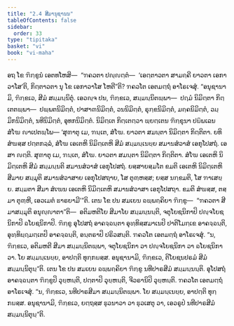 ```yaml
---
title: "2.4 ສີມານຸຊານນ"
tableOfContents: false
sidebar:
  order: 33
type: "tipitaka"
basket: "vi"
book: "vi-maha"
---
```



<DynamicBreadcrumb />

<Division number="138" book="vi-maha">

<Paragraph number="591" book="vi-maha">
ອຖ ໂຂ ຠິກ຺ຂູນໍ ເອຕທໂຫສິ—  “ຠຄວຕາ ປຎ຺ຎຕ຺ຕໍ—  ‘ເອຕ຺ຕາວຕາ ສາມຄ຺ຄີ ຍາວຕາ ເອກາວາໂສ’ຕິ, ກິຕ຺ຕາວຕາ ນຸ ໂຂ ເອກາວາໂສ ໂຫຕີ”ຕິ? ຠຄວໂຕ ເອຕມຕ຺ຖໍ ອາໂຣເຈສຸໍ. “ອນຸຊານາມິ, ຠິກ຺ຂເວ, ສີມໍ ສມ຺ມນ຺ນິຕຸໍ. ເອວຎ຺ຈ ປນ, ຠິກ຺ຂເວ, ສມ຺ມນ຺ນິຕພ຺ພາ—  ປຐມໍ ນິມິຕ຺ຕາ ກິຕ຺ເຕຕພ຺ພາ—  ປພ຺ພຕນິມິຕ຺ຕໍ, ປາສາຓນິມິຕ຺ຕໍ, ວນນິມິຕ຺ຕໍ, ຣຸກ຺ຂນິມິຕ຺ຕໍ, ມຄ຺ຄນິມິຕ຺ຕໍ, ວມ຺ມິກນິມິຕ຺ຕໍ, ນທີນິມິຕ຺ຕໍ, ອຸທກນິມິຕ຺ຕໍ. ນິມິຕ຺ເຕ ກິຕ຺ເຕຕ຺ວາ ພ຺ຍຕ຺ເຕນ ຠິກ຺ຂຸນາ ປຏິພເລນ ສໍໂຆ ຎາເປຕພ຺ໂພ—
</Paragraph>

</Division>
<Division number="139" book="vi-maha">

<Paragraph number="592" book="vi-maha">
‘ສຸຓາຕຸ ເມ, ຠນ຺ເຕ, ສໍໂຆ. ຍາວຕາ ສມນ຺ຕາ ນິມິຕ຺ຕາ ກິຕ຺ຕິຕາ. ຍທິ ສໍຆສ຺ສ ປຕ຺ຕກລ຺ລໍ, ສໍໂຆ ເອເຕຫິ ນິມິຕ຺ເຕຫິ ສີມໍ ສມ຺ມນ຺ເນຍ຺ຍ ສມານສໍວາສໍ ເອກຸໂປສຖໍ. ເອສາ ຎຕ຺ຕິ.
</Paragraph>

<Paragraph number="593" book="vi-maha">
ສຸຓາຕຸ ເມ, ຠນ຺ເຕ, ສໍໂຆ. ຍາວຕາ ສມນ຺ຕາ ນິມິຕ຺ຕາ ກິຕ຺ຕິຕາ. ສໍໂຆ ເອເຕຫິ ນິມິຕ຺ເຕຫິ ສີມໍ ສມ຺ມນ຺ນຕິ ສມານສໍວາສໍ ເອກຸໂປສຖໍ. ຍສ຺ສາຍສ຺ມໂຕ ຂມຕິ ເອເຕຫິ ນິມິຕ຺ເຕຫິ ສີມາຍ ສມ຺ມຸຕິ ສມານສໍວາສາຍ ເອກຸໂປສຖາຍ, ໂສ ຕຸຓ຺ຫສ຺ສ; ຍສ຺ສ ນກ຺ຂມຕິ, ໂສ ຠາເສຍ຺ຍ. ສມ຺ມຕາ ສີມາ ສໍເຆນ ເອເຕຫິ ນິມິຕ຺ເຕຫິ ສມານສໍວາສາ ເອກຸໂປສຖາ. ຂມຕິ ສໍຆສ຺ສ, ຕສ຺ມາ ຕຸຓ຺ຫີ, ເອວເມຕໍ ຘາຣຍາມີ’”ຕິ.
</Paragraph>

</Division>
<Division number="140" book="vi-maha">

<Paragraph number="594" book="vi-maha">
ເຕນ ໂຂ ປນ ສມເຍນ ຉພ຺ພຄ຺ຄິຍາ ຠິກ຺ຂູ—  “ຠຄວຕາ ສີມາສມ຺ມຸຕິ ອນຸຎ຺ຎາຕາ”ຕິ—  ອຕິມຫຕິໂຍ ສີມາໂຍ ສມ຺ມນ຺ນນ຺ຕິ, ຈຕຸໂຍຊນິກາປິ ປຎ຺ຈໂຍຊນິກາປິ ຉໂຍຊນິກາປິ. ຠິກ຺ຂູ ອຸໂປສຖໍ ອາຄຈ຺ຉນ຺ຕາ ອຸທ຺ທິສ຺ສມາເນປິ ປາຕິໂມກ຺ເຂ ອາຄຈ຺ຉນ຺ຕິ, ອຸທ຺ທິຏ຺ຐມຕ຺ເຕປິ ອາຄຈ຺ຉນ຺ຕິ, ອນ຺ຕຣາປິ ປຣິວສນ຺ຕິ. ຠຄວໂຕ ເອຕມຕ຺ຖໍ ອາໂຣເຈສຸໍ. “ນ, ຠິກ຺ຂເວ, ອຕິມຫຕີ ສີມາ ສມ຺ມນ຺ນິຕພ຺ພາ, ຈຕຸໂຍຊນິກາ ວາ ປຎ຺ຈໂຍຊນິກາ ວາ ຉໂຍຊນິກາ ວາ. ໂຍ ສມ຺ມນ຺ເນຍ຺ຍ, ອາປຕ຺ຕິ ທຸກ຺ກຏສ຺ສ. ອນຸຊານາມິ, ຠິກ຺ຂເວ, ຕິໂຍຊນປຣມໍ ສີມໍ ສມ຺ມນ຺ນິຕຸນ຺”ຕິ.
</Paragraph>

<Paragraph number="595" book="vi-maha">
ເຕນ ໂຂ ປນ ສມເຍນ ຉພ຺ພຄ຺ຄິຍາ ຠິກ຺ຂູ ນທີປາຣສີມໍ ສມ຺ມນ຺ນນ຺ຕິ. ອຸໂປສຖໍ ອາຄຈ຺ຉນ຺ຕາ ຠິກ຺ຂູປິ ວຸຍ຺ຫນ຺ຕິ, ປຕ຺ຕາປິ ວຸຍ຺ຫນ຺ຕິ, ຈີວຣານິປິ ວຸຍ຺ຫນ຺ຕິ. ຠຄວໂຕ ເອຕມຕ຺ຖໍ ອາໂຣເຈສຸໍ. “ນ, ຠິກ຺ຂເວ, ນທີປາຣສີມາ ສມ຺ມນ຺ນິຕພ຺ພາ. ໂຍ ສມ຺ມນ຺ເນຍ຺ຍ, ອາປຕ຺ຕິ ທຸກ຺ກຏສ຺ສ. ອນຸຊານາມິ, ຠິກ຺ຂເວ, ຍຕ຺ຖສ຺ສ ຘຸວນາວາ ວາ ຘຸວເສຕຸ ວາ, ເອວຣູປໍ ນທີປາຣສີມໍ ສມ຺ມນ຺ນິຕຸນ຺”ຕິ.
</Paragraph>
</Division>